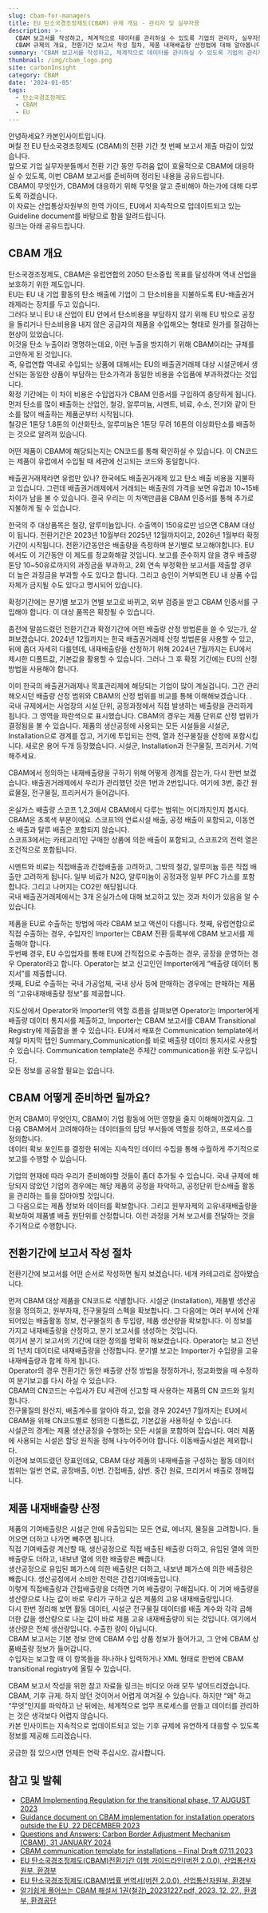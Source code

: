 ```yaml
---
slug: cbam-for-managers
title: EU 탄소국경조정제도(CBAM) 규제 개요 - 관리자 및 실무자용
description: >-
  CBAM 보고서를 작성하고, 체계적으로 데이터를 관리하실 수 있도록 기업의 관리자, 실무자들을 위한 CBAM 규제 개요를 정리한 글입니다.
  CBAM 규제의 개요, 전환기간 보고서 작성 절차, 제품 내재배출량 산정법에 대해 알아봅니다.
summary: 'CBAM 보고서를 작성하고, 체계적으로 데이터를 관리하실 수 있도록 기업의 관리자, 실무자들을 위한 CBAM 규제 개요를 정리한 글입니다.'
thumbnail: /img/cbam_logo.png
site: carbonInsight
category: CBAM
date: '2024-01-05'
tags:
  - 탄소국경조정제도
  - CBAM
  - EU
---
```


안녕하세요? 카본인사이트입니다. \
며칠 전 EU 탄소국경조정제도 (CBAM)의 전환 기간 첫 번째 보고서 제출 마감이 있었습니다. \
앞으로 기업 실무자분들께서 전환 기간 동안 두려움 없이 효율적으로 CBAM에 대응하실 수 있도록, 이번 CBAM 보고서를 준비하며 정리된 내용을 공유드립니다.\
CBAM이 무엇인가, CBAM에 대응하기 위해 무엇을 알고 준비해야 하는가에 대해 다루도록 하겠습니다.\
이 자료는 산업통상자원부의 한역 가이드, EU에서 지속적으로 업데이트되고 있는 Guideline document를 바탕으로 함을 알려드립니다. \
링크는 아래 공유드립니다.

## CBAM 개요

탄소국경조정제도, CBAM은 유럽연합의 2050 탄소중립 목표를 달성하며 역내 산업을 보호하기 위한 제도입니다. \
EU는 EU 내 기업 활동의 탄소 배출에 기업이 그 탄소비용을 지불하도록 EU-배출권거래제라는 장치를 두고 있습니다. \
그러다 보니 EU 내 산업이 EU 안에서 탄소비용을 부담하지 않기 위해 EU 밖으로 공장을 돌리거나 탄소비용을 내지 않은 공급자의 제품을 수입해오는 형태로 원가를 절감하는 현상이 있었습니다. \
이것을 탄소 누출이라 명명하는데요, 이런 누출을 방지하기 위해 CBAM이라는 규제를 고안하게 된 것입니다. \
즉, 유럽연합 역내로 수입되는 상품에 대해서는 EU의 배출권거래제 대상 시설군에서 생산되는 동일한 상품이 부담하는 탄소가격과 동일한 비용을 수입품에 부과하겠다는 것입니다.\
확정 기간에는 이 차이 비용은 수입업자가 CBAM 인증서를 구입하여 충당하게 됩니다.\
먼저 탄소를 많이 배출하는 산업인, 철강, 알루미늄, 시멘트, 비료, 수소, 전기와 같이 탄소를 많이 배출하는 제품군부터 시작됩니다. \
철강은 1톤당 1.8톤의 이산화탄소, 알루미늄은 1톤당 무려 16톤의 이상화탄소를 배출하는 것으로 알려져 있습니다.

어떤 제품이 CBAM에 해당되는지는 CN코드를 통해 확인하실 수 있습니다. 이 CN코드는 제품이 유럽에서 수입될 때 세관에 신고되는 코드와 동일합니다.

배출권거래제라면 유럽만 있나? 한국에도 배출권거래제 있고 탄소 배출 비용을 지불하고 있습니다. 그런데 배출권거래제에서 거래되는 배출권의 가격을 보면 유럽과 10\~15배 차이가 남을 볼 수 있습니다. 결국 우리는 이 차액만큼을 CBAM 인증서를 통해 추가로 지불하게 될 수 있습니다.

한국의 주 대상품목은 철강, 알루미늄입니다. 수출액이 150유로만 넘으면 CBAM 대상이 됩니다. 전환기간은 2023년 10월부터 2025년 12월까지이고, 2026년 1월부터 확정기간이 시작됩니다. 전환기간동안은 배출량을 측정하며 분기별로 보고해야합니다. EU에서도 이 기간동안 이 제도를 정교화해갈 것입니다. 보고를 준수하지 않을 경우 배출량 톤당 10\~50유로까지의 과징금을 부과하고, 2회 연속 부정확한 보고서를 제출할 경우 더 높은 과징금을 부과할 수도 있다고 합니다. 그리고 승인이 거부되면 EU 내 상품 수입 자체가 금지될 수도 있다고 명시되어 있습니다.

확정기간에는 분기별 보고가 연별 보고로 바뀌고, 외부 검증을 받고 CBAM 인증서를 구입해야 합니다. 이 대상 품목은 확장될 수 있습니다.

좀전에 말씀드렸던 전환기간과 확정기간에 어떤 배출량 산정 방법론을 쓸 수 있는가, 살펴보겠습니다. 2024년 12월까지는 한국 배출권거래제 산정 방법론을 사용할 수 있고, 뒤에 좀더 자세히 다룰텐데, 내재배출량을 산정하기 위해 2024년 7월까지는 EU에서 제시한 디폴트값, 기본값을 활용할 수 있습니다. 그러나 그 후 확정 기간에는 EU의 산정방법을 사용해야 합니다.

이미 한국의 배출권거래제나 목표관리제에 해당되는 기업이 많이 계실겁니다. 그간 관리해오시던 배출량 산정 범위와 CBAM의 산정 범위를 비교를 통해 이해해보겠습니다. . 국내 규제에서는 사업장의 시설 단위, 공정과정에서 직접 발생하는 배출량을 관리하게 됩니다. 그 영역을 파란색으로 표시했습니다. CBAM의 경우는 제품 단위로 산정 범위가 결정됨을 볼 수 있습니다. 제품의 생산공정에 사용되는 모든 시설들을 시설군, Installation으로 경계를 잡고, 거기에 투입되는 전력, 열과 전구물질을 산정에 포함시킵니다. 새로운 용어 두개 등장했습니다. 시설군, Installation과 전구물질, 프리커서. 기억해주세요.

CBAM에서 정의하는 내재배출량을 구하기 위해 어떻게 경계를 잡는가, 다시 한번 보겠습니다. 배출권거래제에서 우리가 관리했던 것은 1번과 2번입니다. 여기에 3번, 중간 원료물질, 전구물질, 프리커서가 들어갑니다.

온실가스 배출량 스코프 1,2,3에서 CBAM에서 다루는 범위는 어디까지인지 봅시다. CBAM은 초록색 부분이에요. 스코프1의 연료시설 배출, 공정 배출이 포함되고, 이동연소 배출과 탈루 배출은 포함되지 않습니다. \
스코프3에서는 카테고리1인 구매한 상품에 의한 배출이 포함되고, 스코프2의 전력 열은 조건적으로 포함됩니다.

시멘트와 비료는 직접배출과 간접배출을 고려하고, 그밖의 철강, 알루미늄 등은 직접 배출만 고려하게 됩니다. 일부 비료가 N2O, 알루미늄이 공정과정 일부 PFC 가스를 포함합니다. 그리고 나머지는 CO2만 해당됩니다. \
국내 배출권거래제에서는 3개 온실가스에 대해 보고하고 있는 것과 차이가 있음을 알 수 있습니다.

제품을 EU로 수출하는 방법에 따라 CBAM 보고 액션이 다릅니다. 첫째, 유럽연합으로 직접 수출하는 경우, 수입자인 Importer는 CBAM 전환 등록부에 CBAM 보고서를 제출해야 합니다. \
두번째 경우, EU 수입업자를 통해 EU에 간적접으로 수출하는 경우, 공장을 운영하는 경우 Operator라고 합니다. Operator는 보고 신고인인 Importer에게 “배출량 데이터 통지서”를 제출합니다. \
셋째, EU로 수출하는 국내 가공업체, 국내 상사 등에 판매하는 경우에는 판매하는 제품의 “고유내재배출량 정보”를 제공합니다.

지도상에서 Operator와 Importer의 역할 흐름을 살펴보면 Operator는 Importer에게 배출량 데이터 통지서를 제출하고, Importer는 CBAM 보고서를 CBAM Transitional Registry에 제출함을 볼 수 있습니다. EU에서 배포한 Communication template에서 제일 마지막 탭인 Summary\_Communication를 바로 배출량 데이터 통지서로 사용할 수 있습니다. Communication template은 주체간 communication을 위한 도구입니다. \
모든 정보를 공유할 필요는 없습니다.

## CBAM 어떻게 준비하면 될까요?

먼저 CBAM이 무엇인지, CBAM이 기업 활동에 어떤 영향을 줄지 이해해야겠지요. 그 다음 CBAM에서 고려해야하는 데이터들의 담당 부서들에 역할을 정하고, 프로세스를 정의합니다. \
데이터 확보 포인트를 결정한 뒤에는 지속적인 데이터 수집을 통해 수월하게 주기적으로 보고를 수행할 수 있습니다.

기업의 현재에 따라 우리가 준비해야할 것들이 좀더 추가될 수 있습니다. 국내 규제에 해당되지 않았던 기업의 경우에는 해당 제품의 공정을 파악하고, 공정단위 탄소배출 활동을 관리하는 틀을 잡아야할 것입니다. \
그 다음으로는 제품 정보와 데이터를 확보합니다. 그리고 원부자제의 고유내재배출량을 확보하여 제품별 배출 원단위를 산정합니다. 이런 과정을 거쳐 보고서를 전달하는 것을 주기적으로 수행합니다.

## 전환기간에 보고서 작성 절차

전환기간에 보고서를 어떤 순서로 작성하면 될지 보겠습니다. 네개 카테고리로 잡아봤습니다.

먼저 CBAM 대상 제품을 CN코드로 식별합니다. 시설군 (Installation), 제품별 생산공정을 정의하고, 원부자재, 전구물질의 스펙을 확보합니다. 그 다음에는 여러 부서에 산재되어있는 배출활동 정보, 전구물질의 총 투입량, 제품 생산량을 확보합니다. 이 정보를 가지고 내재배출량을 산정하고, 분기 보고서를 생성하는 것입니다.\
여기서 분기 보고서의 기간에 대한 정의를 명확히 해보겠습니다. Operator는 보고 전년의 1년치 데이터로 내재배출량을 산정합니다. 분기별 보고는 Importer가 수입량을 고유내재배출량과 함께 하게 됩니다. \
Operator의 경우 전환기간 동안 배출량 산정 방법을 정정하거나, 정교화했을 때 수정하여 분기보고를 다시 하실 수 있습니다.\
CBAM의 CN코드는 수입사가 EU 세관에 신고할 때 사용하는 제품의 CN 코드와 일치합니다. \
전구물질의 원산지, 배출계수를 알아야 하고, 없을 경우 2024년 7월까지는 EU에서 CBAM을 위해 CN코드별로 정의한 디폴트값, 기본값을 사용하실 수 있습니다.\
시설군의 경계는 제품 생산공정을 수행하는 모든 시설을 포함하여 잡습니다. 여러 제품에 사용되는 시설은 할당 원칙을 정해 나누어주어야 합니다. 이동배출시설은 제외합니다.\
이전에 보여드렸던 장표인데요, CBAM 대상 제품의 내재배출을 구성하는 활동 데이터 범위는 일번 연료, 공정배출, 이번. 간접배출, 삼번. 중간 원료, 프리커서 배출로 정해집니다.

## 제품 내재배출량 산정

제품의 기여배출량은 시설군 안에 유출입되는 모든 연료, 에너지, 물질을 고려합니다. 들어오면 더하고 나가면 빼주면 됩니다. \
직접 기여배출량 계산할 때, 생산공정으로 직접 배출된 배출량 더하고, 유입된 열에 의한 배출량도 더하고, 내보낸 열에 의한 배출량은 빼줍니다. \
생산공정으로 유입된 폐가스에 의한 배출량은 더하고, 내보낸 폐가스에 의한 배출량은 빼줍니다. 생산공정에서 소비한 전력은 간접기여배출입니다.\
이렇게 직접배출량과 간접배출량을 더하면 기여 배출량이 구해집니다. 이 기여 배출량을 생산량으로 나눈 값이 바로 우리가 구하고 싶은 제품의 고유 내재배출량입니다.\
다시 한번 정리해 보면 활동 데이터, 시설군 전구물질 데이터를 배출 계수와 각각 곱해 더한 값을 생산량으로 나눈 값이 바로 제품 고유 내재배출량이 되는 것입니다. 여기에서 생산량은 전체 생산량입니다. 수출한 량이 아닙니다.\
CBAM 보고서는 기본 정보 안에 CBAM 수입 상품 정보가 들어가고, 그 안에 CBAM 상품배출량 정보가 들어갑니다. \
수입자는 보고할 때 이 항목들을 하나하나 입력하거나 XML 형태로 한번에 CBAM transitional registry에 올릴 수 있습니다.

CBAM 보고서 작성을 위한 참고 자료들 링크는 비디오 아래 모두 넣어드리겠습니다.\
CBAM, 기후 규제. 하지 않던 것이어서 어렵게 여겨질 수 있습니다. 하지만 “왜” 하고 “무엇”인지를 파악하고 난 뒤에는, 체계적으로 업무 프로세스를 만들고 데이터를 관리하는 것은 생각보다 어렵지 않습니다. \
카본 인사이트는 지속적으로 업데이트되고 있는 기후 규제에 유연하게 대응할 수 있도록 정보를 제공해 드리겠습니다.

궁금한 점 있으시면 언제든 연락 주십시오. 감사합니다.

## 참고 및 발췌

* [CBAM Implementing Regulation for the transitional phase, 17 AUGUST 2023](https://taxation-customs.ec.europa.eu/document/download/1163ef5a-192c-4059-abf6-9762e1264b6a_en)
* [Guidance document on CBAM implementation for installation operators outside the EU, 22 DECEMBER 2023](https://taxation-customs.ec.europa.eu/document/download/2980287c-dca2-4a4b-aff3-db6374806cf7_en?filename=Guidance%20document%20on%20CBAM%20implementation%20for%20installation%20operators%20outside%20the%20EU.pdf)
* [Questions and Answers: Carbon Border Adjustment Mechanism (CBAM), 31 JANUARY 2024](https://taxation-customs.ec.europa.eu/document/download/cddf6ac9-2cce-4f8c-8d97-779c1a291167_en?filename=Questions%20and%20Answers_Carbon%20Border%20Adjustment%20Mechanism%20%28CBAM%29.pdf)
* [CBAM communication template for installations – Final Draft 07.11.2023](https://taxation-customs.ec.europa.eu/document/download/2c15cd0e-2447-4ef8-ab70-68b80b66ede8_en?filename=CBAM%20Communication%20template%20for%20installations_en_071123.xlsx)
* [EU 탄소국경조정제도(CBAM)전환기간 이행 가이드라인(버전 2.0.0), 산업통산자원부, 환경부](https://drive.google.com/file/d/1syEUJVuXdiDw2aIxxJxynYAVazvNuwdn/view?usp=sharing)
* [EU 탄소국경조정제도(CBAM)법률 번역서(버전 2.0.0), 산업통산자원부, 환경부](https://drive.google.com/file/d/1xlcun96aH0020amw-7mmwCiSkKoXH84Y/view?usp=sharing)
* [알기쉽게 풀어쓰는 CBAM 해설서 1권(철강)\_20231227.pdf, 2023. 12. 27., 환경부, 환경공단](https://drive.google.com/file/d/1nsFTm5anoWceWRILONVgdqKGmtQYOf8F/view?usp=sharing)
